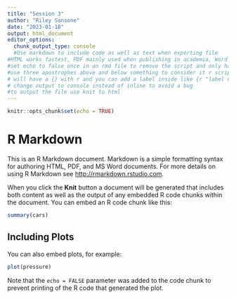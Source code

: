 ```yaml
---
title: "Session 3"
author: "Riley Sansone"
date: "2023-01-18"
output: html_document
editor_options: 
  chunk_output_type: console
  #Use markdown to include code as well as text when exporting file
#HTML works fastest, PDF mainly used when publishing in academia, Word is alright too
#set echo to false once in an rmd file to remove the script and only have the report
#use three apostrophes above and below something to consider it r script,or use ctrl+option+i
# will have a {} with r and you can add a label inside like {r "label name"}
# change output to console instead of inline to avoid a bug
#to output the file use knit to html
---
```


```r
knitr::opts_chunk$set(echo = TRUE)
```

# R Markdown

This is an R Markdown document. Markdown is a simple formatting syntax for authoring HTML, PDF, and MS Word documents. For more details on using R Markdown see <http://rmarkdown.rstudio.com>.

When you click the **Knit** button a document will be generated that includes both content as well as the output of any embedded R code chunks within the document. You can embed an R code chunk like this:

```r
summary(cars)
```

## Including Plots

You can also embed plots, for example:

```r
plot(pressure)
```

Note that the `echo = FALSE` parameter was added to the code chunk to prevent printing of the R code that generated the plot.

